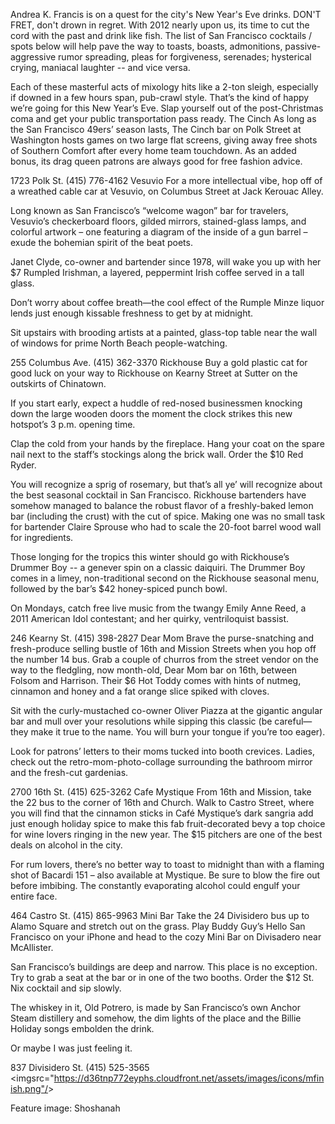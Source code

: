 Andrea K. Francis is on a quest for the city's New Year's Eve drinks.
DON'T FRET, don't drown in regret. With 2012 nearly upon us, its time to cut the cord with the past and drink like fish. The list of San Francisco cocktails / spots below will help pave the way to toasts, boasts, admonitions, passive-aggressive rumor spreading, pleas for forgiveness, serenades; hysterical crying, maniacal laughter -- and vice versa.

Each of these masterful acts of mixology hits like a 2-ton sleigh, especially if downed in a few hours span, pub-crawl style. That’s the kind of happy we’re going for this New Year’s Eve. Slap yourself out of the post-Christmas coma and get your public transportation pass ready.
The Cinch
As long as the San Francisco 49ers’ season lasts, The Cinch bar on Polk Street at Washington hosts games on two large flat screens, giving away free shots of Southern Comfort after every home team touchdown. As an added bonus, its drag queen patrons are always good for free fashion advice.

1723 Polk St. (415) 776-4162
Vesuvio
For a more intellectual vibe, hop off of a wreathed cable car at Vesuvio, on Columbus Street at Jack Kerouac Alley.

Long known as San Francisco’s “welcome wagon” bar for travelers, Vesuvio’s checkerboard floors, gilded mirrors, stained-glass lamps, and colorful artwork – one featuring a diagram of the inside of a gun barrel – exude the bohemian spirit of the beat poets.

Janet Clyde, co-owner and bartender since 1978, will wake you up with her $7 Rumpled Irishman, a layered, peppermint Irish coffee served in a tall glass.

Don’t worry about coffee breath—the cool effect of the Rumple Minze liquor lends just enough kissable freshness to get by at midnight.

Sit upstairs with brooding artists at a painted, glass-top table near the wall of windows for prime North Beach people-watching.

255 Columbus Ave. (415) 362-3370 
Rickhouse
Buy a gold plastic cat for good luck on your way to Rickhouse on Kearny Street at Sutter on the outskirts of Chinatown.

If you start early, expect a huddle of red-nosed businessmen knocking down the large wooden doors the moment the clock strikes this new hotspot’s 3 p.m. opening time.

Clap the cold from your hands by the fireplace. Hang your coat on the spare nail next to the staff’s stockings along the brick wall. Order the $10 Red Ryder.

You will recognize a sprig of rosemary, but that’s all ye’ will recognize about the best seasonal cocktail in San Francisco. Rickhouse bartenders have somehow managed to balance the robust flavor of a freshly-baked lemon bar (including the crust) with the cut of spice. Making one was no small task for bartender Claire Sprouse who had to scale the 20-foot barrel wood wall for ingredients.

Those longing for the tropics this winter should go with Rickhouse’s Drummer Boy -- a genever spin on a classic daiquiri. The Drummer Boy comes in a limey, non-traditional second on the Rickhouse seasonal menu, followed by the bar’s $42 honey-spiced punch bowl.

On Mondays, catch free live music from the twangy Emily Anne Reed, a 2011 American Idol contestant; and her quirky, ventriloquist bassist.

246 Kearny St. (415) 398-2827
Dear Mom
Brave the purse-snatching and fresh-produce selling bustle of 16th and Mission Streets when you hop off the number 14 bus. Grab a couple of churros from the street vendor on the way to the fledgling, now month-old, Dear Mom bar on 16th, between Folsom and Harrison. Their $6 Hot Toddy comes with hints of nutmeg, cinnamon and honey and a fat orange slice spiked with cloves.

Sit with the curly-mustached co-owner Oliver Piazza at the gigantic angular bar and mull over your resolutions while sipping this classic (be careful—they make it true to the name. You will burn your tongue if you’re too eager).

Look for patrons’ letters to their moms tucked into booth crevices. Ladies, check out the retro-mom-photo-collage surrounding the bathroom mirror and the fresh-cut gardenias.

2700 16th St. (415) 625-3262
Cafe Mystique
From 16th and Mission, take the 22 bus to the corner of 16th and Church. Walk to Castro Street, where you will find that the cinnamon sticks in Café Mystique’s dark sangria add just enough holiday spice to make this fab fruit-decorated bevy a top choice for wine lovers ringing in the new year. The $15 pitchers are one of the best deals on alcohol in the city.

For rum lovers, there’s no better way to toast to midnight than with a flaming shot of Bacardi 151 – also available at Mystique. Be sure to blow the fire out before imbibing. The constantly evaporating alcohol could engulf your entire face.

464 Castro St. (415) 865-9963
Mini Bar
Take the 24 Divisidero bus up to Alamo Square and stretch out on the grass. Play Buddy Guy’s Hello San Francisco on your iPhone and head to the cozy Mini Bar on Divisadero near McAllister.

San Francisco’s buildings are deep and narrow. This place is no exception. Try to grab a seat at the bar or in one of the two booths. Order the $12 St. Nix cocktail and sip slowly.

The whiskey in it, Old Potrero, is made by San Francisco’s own Anchor Steam distillery and somehow, the dim lights of the place and the Billie Holiday songs embolden the drink.

Or maybe I was just feeling it.

837 Divisidero St. (415) 525-3565 &lt;imgsrc="https://d36tnp772eyphs.cloudfront.net/assets/images/icons/mfinish.png"/&gt;

Feature image: Shoshanah